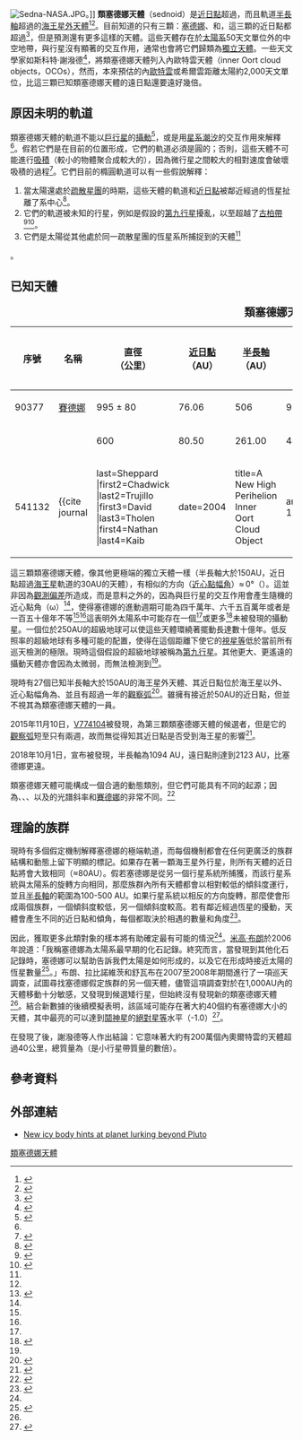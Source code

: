 [[Image:Sedna-NASA.JPG|thumb]]。]]
'''類塞德娜天體'''（sednoid）是[[近日點|近日點]]超過{{val|50|ul=AU}}，而且軌道[[半長軸|半長軸]]超過{{val|150|ul=AU}}的[[海王星外天體|海王星外天體]]<ref name="nature letter">{{Cite journal |doi=10.1038/nature13156 |title=A Sedna-like body with a perihelion of 80 astronomical units |url=http://home.dtm.ciw.edu/users/sheppard/pub/TrujilloSheppard2014.pdf |archiveurl=https://web.archive.org/web/20141216183818/http://home.dtm.ciw.edu/users/sheppard/pub/TrujilloSheppard2014.pdf |archivedate=2014-12-16 |dead-url=yes |journal=Nature |volume=507 |issue=7493 |pages=471–474 |year=2014 |last1=Trujillo |first1=Chadwick A. |authorlink=Chadwick A. Trujillo |last2=Sheppard |first2=Scott S. |bibcode=2014Natur.507..471T |author= |access-date=2016-06-29 }}</ref><ref name="Sheppard-Extreme">{{cite web |title=Known Extreme Outer Solar System Objects |last=Sheppard |first=Scott S. |authorlink=Scott S. Sheppard |publisher=Department of Terrestrial Magnetism, Carnegie Institution for Science |url=http://home.dtm.ciw.edu/users/sheppard/inner_oort_cloud/sednoids.html |accessdate=2014-04-17 |archive-url=https://web.archive.org/web/20150325061501/http://home.dtm.ciw.edu/users/sheppard/inner_oort_cloud/sednoids.html |archive-date=2015-03-25 |dead-url=yes }}</ref>。目前知道的只有三顆：[[小行星90377|塞德娜]]、{{mpl|2012 VP|113}}和{{mpl|2015 TG|387}}，這三顆的近日點都超過{{val|64|ul=AU}}<ref name="JPL-sednoid">{{cite web |title=JPL Small-Body Database Search Engine: a > 150 (AU) and q > 50 (AU) and data-arc span > 365 (d) |publisher=JPL Solar System Dynamics |url=http://ssd.jpl.nasa.gov/sbdb_query.cgi?obj_group=all;obj_kind=all;obj_numbered=all;OBJ_field=0;ORB_field=0;combine_mode=AND;c1_group=ORB;c1_item=Bh;c1_op=%3E;c1_value=150;c2_group=ORB;c2_item=Cj;c2_op=%3E;c2_value=365;c3_group=ORB;c3_item=Bi;c3_op=%3E;c3_value=50;table_format=HTML;max_rows=100;format_option=comp;c_fields=AcBhBgBjBkBlBiBnBsCjCpAiBq;.cgifields=format_option;.cgifields=combine_mode;.cgifields=ast_orbit_class;.cgifields=obj_kind;.cgifields=table_format;.cgifields=obj_group;.cgifields=obj_numbered;.cgifields=com_orbit_class&query=1&c_sort=BiA |accessdate=2014-10-15 |archive-date=2016-03-05 |archive-url=https://web.archive.org/web/20160305015637/http://ssd.jpl.nasa.gov/sbdb_query.cgi?obj_group=all%3Bobj_kind%3Dall%3Bobj_numbered%3Dall%3BOBJ_field%3D0%3BORB_field%3D0%3Bcombine_mode%3DAND%3Bc1_group%3DORB%3Bc1_item%3DBh%3Bc1_op%3D%3E%3Bc1_value%3D150%3Bc2_group%3DORB%3Bc2_item%3DCj%3Bc2_op%3D%3E%3Bc2_value%3D365%3Bc3_group%3DORB%3Bc3_item%3DBi%3Bc3_op%3D%3E%3Bc3_value%3D50%3Btable_format%3DHTML%3Bmax_rows%3D100%3Bformat_option%3Dcomp%3Bc_fields%3DAcBhBgBjBkBlBiBnBsCjCpAiBq%3B.cgifields%3Dformat_option%3B.cgifields%3Dcombine_mode%3B.cgifields%3Dast_orbit_class%3B.cgifields%3Dobj_kind%3B.cgifields%3Dtable_format%3B.cgifields%3Dobj_group%3B.cgifields%3Dobj_numbered%3B.cgifields%3Dcom_orbit_class&query=1&c_sort=BiA |dead-url=no }}</ref>，但是預測還有更多這樣的天體。這些天體存在於[[太陽系|太陽系]]50天文單位外的中空地帶，與行星沒有顯著的交互作用，通常也會將它們歸類為[[獨立天體|獨立天體]]。一些天文學家如斯科特·謝潑德<ref name="Sheppard-Inner-Oort-Cloud">{{cite web |title=Beyond the Edge of the Solar System: The Inner Oort Cloud Population |last=Sheppard |first=Scott S. |publisher=Department of Terrestrial Magnetism, Carnegie Institution for Science |url=http://home.dtm.ciw.edu/users/sheppard/inner_oort_cloud/ |accessdate=2014-04-17 |archive-url=https://web.archive.org/web/20140330224803/http://home.dtm.ciw.edu/users/sheppard/inner_oort_cloud/ |archive-date=2014-03-30 |dead-url=yes }}</ref>，將類塞德娜天體列入內歐特雲天體（inner Oort cloud objects，OCOs），然而，本來預估的內[[歐特雲|歐特雲]]或希爾雲距離太陽約2,000天文單位，比這三顆已知類塞德娜天體的遠日點還要遠好幾倍。

== 原因未明的軌道 ==
類塞德娜天體的軌道不能以[[巨行星|巨行星]]的[[攝動|攝動]]<ref name="brown2004">{{cite journal 
 |first=Michael E. |last=Brown |authorlink=Michael E. Brown |first2=Chadwick A. |last2=Trujillo |first3=David L. |last3=Rabinowitz 
 |date=2004 
 |title=Discovery of a Candidate Inner Oort Cloud Planetoid 
 |url=http://www.gps.caltech.edu/classes/ge133/reading/sedna.pdf 
 |archiveurl=https://web.archive.org/web/20060627200056/http://www.gps.caltech.edu/classes/ge133/reading/sedna.pdf 
 |archivedate=2006-06-27 
 |journal=[[Astrophysical_Journal|Astrophysical Journal]] 
 |volume=617 |issue=1 |pages=645–649 
 |arxiv = astro-ph/0404456 
 |bibcode=2004ApJ...617..645B 
 |doi=10.1086/422095 
 |accessdate=2008-04-02 
}}</ref>，或是用[[星系潮汐|星系潮汐]]的交互作用來解釋<ref name="nature letter" />。假若它們是在目前的位置形成，它們的軌道必須是圓的；否則，這些天體不可能進行[[吸積|吸積]]（較小的物體聚合成較大的），因為微行星之間較大的相對速度會破壞吸積的過程<ref name=scattered>{{cite web
 |first       = Scott S.
 |last        = Sheppard
 |first2      = David
 |last2       = Jewitt
 |date        = 2005
 |title       = Small Bodies in the Outer Solar System
 |url         = http://www.dtm.ciw.edu/users/sheppard/pub/Sheppard06smallbodies.pdf
 |work        = [[Frank_N._Bash_Symposium|Frank N. Bash Symposium]]
 |publisher   = [[University_of_Texas_at_Austin|University of Texas at Austin]]
 |accessdate  = 2008-03-25
 |deadurl     = yes
 |archiveurl  = https://www.webcitation.org/5imiUvqpj?url=http://www.dtm.ciw.edu/users/sheppard/pub/Sheppard06smallbodies.pdf
 |archivedate = 2009年8月4日
 |df          = 
}}</ref>。它們目前的橢圓軌道可以有一些假說解釋： 
# 當太陽還處於[[疏散星團|疏散星團]]的時期，這些天體的軌道和[[拱點|近日點]]被鄰近經過的恆星扯離了系中心<ref name="morbidelli04">{{cite journal 
 |first=Alessandro |last=Morbidelli |authorlink=Alessandro Morbidelli (astronomer) 
 |first2=Harold |last2=Levison 
 |date=2004 
 |title=Scenarios for the Origin of the Orbits of the Trans-Neptunian Objects 2000 CR<sub>105</sub> and 2003 VB<sub>12</sub> (Sedna) 
 |url=https://archive.org/details/sim_astronomical-journal_2004-11_128_5/page/2564 |journal=[[Astronomical_Journal|Astronomical Journal]] 
 |volume=128 |issue=5 |pages=2564–2576 
 |arxiv=astro-ph/0403358 
 |bibcode=2004AJ....128.2564M 
 |doi=10.1086/424617 
}}</ref>。
# 它們的軌道被未知的行星，例如是假設的[[第九行星|第九行星]]擾亂，以至超越了[[古柏帶|古柏帶]]<ref name="Gomez 2006">{{cite journal 
 |first=Rodney S. |last=Gomes 
 |first2=John J. |last2=Matese |first3=Jack J. |last3=Lissauer 
 |date=2006 
 |title=A distant planetary-mass solar companion may have produced distant detached objects 
 |journal=[[Icarus_(journal)|Icarus]] 
 |volume=184 |issue=2 |pages=589–601 
 |bibcode=2006Icar..184..589G 
 |doi=10.1016/j.icarus.2006.05.026 
}}</ref><ref>{{cite journal |last=Lykawka |first=Patryk S.<!-- Sofia  --> |last2=Mukai |first2=Tadashi |year=2008 |url=http://iopscience.iop.org/1538-3881/135/4/1161/pdf/1538-3881_135_4_1161.pdf |title=An outer planet beyond Pluto and the origin of the trans-Neptunian belt |journal=Astronomical Journal |volume=135 |pages=1161–1200 |arxiv=0712.2198 |bibcode=2008AJ....135.1161L |doi=10.1088/0004-6256/135/4/1161 |access-date=2016-06-29 |archive-date=2019-09-16 |archive-url=https://web.archive.org/web/20190916000027/http://iopscience.iop.org/1538-3881/135/4/1161/pdf/1538-3881_135_4_1161.pdf |dead-url=no }}</ref>。
# 它們是太陽從其他處於同一疏散星團的恆星系所捕捉到的天體<ref name="brown2004" /><ref name="Jilkovaetal">
{{cite journal
| title=How Sedna and family were captured in a close encounter with a solar sibling
| url=https://archive.org/details/arxiv-1506.03105
| last1=Jílková | first1=Lucie
| last2=Portegies Zwart | first2=Simon
| last3=Pijloo | first3=Tjibaria
| last4=Hammer | first4=Michael
| year=2015
| journal=MNRAS
| arxiv=1506.03105
| bibcode=2015MNRAS.453.3157J | doi=10.1093/mnras/stv1803}}
</ref>。

== 已知天體 ==
{| class="wikitable sortable"
|+ <big>'''類塞德娜天體'''</big><ref name="JPL-sednoid"/><ref>{{cite web |title=MPC list of ''q'' > 50 and ''a'' > 150 |url=http://minorplanetcenter.net/db_search/show_by_properties?perihelion_distance_min=50&semimajor_axis_min=150 |publisher=[[Minor_Planet_Center|Minor Planet Center]] |accessdate=2018-10-01 |archive-date=2019-02-18 |archive-url=https://web.archive.org/web/20190218070420/https://minorplanetcenter.net//db_search/show_by_properties?perihelion_distance_min=50 |dead-url=no }}</ref>
|-
! data-sort-type="number" | 序號
! 名稱
! data-sort-type="number" | 直徑<br>（公里）
! data-sort-type="number" | [[拱點|近日點]]（AU）
! data-sort-type="number" | [[半長軸|半長軸]]（AU）
! data-sort-type="number" | [[拱點|遠日點]]（AU）
! data-sort-type="number" | 日心距離（AU）
! data-sort-type="number" | [[近日點引數|近日點引數]]（°）
! data-sort-type="number" | 發現年份
|-
| 90377
| data-sort-value="Sedna" | [[小行星90377|賽德娜]]
| 995 ± 80
| 76.06
| 506
| 936
| 85.1
| 311.38
| 2003
|-
|
| data-sort-value="VP" | {{mpl|2012 VP|113}}
| 600
| 80.50
| 261.00
| 441.49
| 83.65
| 293.78
| 2012
|-
| 541132
| {{mpl|2015 TG|387}}<ref name="the goblin">{{cite journal 
 |first=Scott |last=Sheppard |first2=Chadwick |last2=Trujillo |first3=David |last3=Tholen |first4=Nathan |last4=Kaib
 |date=2004 
 |title=A New High Perihelion Inner Oort Cloud Object 
 |arxiv = 1810.00013 
 |bibcode=2004ApJ...617..645B 
}}</ref>
| 200-600
| 64.94
| 1094
| 2123
| 77.69
| 118.17
| 2015 (--)
|}

這三顆類塞德娜天體，像其他更極端的獨立天體一樣（半長軸大於150AU，近日點超過[[海王星|海王星]]軌道的30AU的天體），有相似的方向（[[近心點幅角|近心點幅角]]）≈ 0°（{{val|338|38|u=deg}}）。這並非因為[[觀測偏差|觀測偏差]]所造成，而是意料之外的，因為與巨行星的交互作用會產生隨機的近心點角（ω）<ref name="nature letter" />，使得塞德娜的進動週期可能為四千萬年、六千五百萬年或者是一百五十億年不等<ref name="Jilkovaetal" /><ref name="nature letter" />這表明外太陽系中可能存在一個<ref name="nature letter" />或更多<ref name="Marcos2014">{{cite journal |title=Extreme trans-Neptunian objects and the Kozai mechanism: signalling the presence of trans-Plutonian planets |first1=Carlos |last1=de la Fuente Marcos |first2=Raúl |last2=de la Fuente Marcos |date=1 September 2014 |journal=[[Monthly_Notices_of_the_Royal_Astronomical_Society|Monthly Notices of the Royal Astronomical Society]]: Letters |volume=443 |issue=1 |pages=L59-L63 |arxiv=1406.0715 |bibcode=2014MNRAS.443L..59D |doi=10.1093/mnrasl/slu084 |url=http://mnrasl.oxfordjournals.org/content/443/1/L59 |access-date=2016-06-29 |archive-date=2015-07-29 |archive-url=https://web.archive.org/web/20150729145322/http://mnrasl.oxfordjournals.org/content/443/1/L59 |dead-url=no }}</ref>未被發現的攝動星。一個位於250AU的超級地球可以使這些天體環繞著{{val|0|60|u=°}}擺動長達數十億年。低反照率的超級地球有多種可能的配置，使得在這個距離下使它的[[視星等|視星等]]低於當前所有巡天檢測的極限。現時這個假設的超級地球被稱為[[第九行星|第九行星]]。其他更大、更遙遠的攝動天體亦會因為太微弱，而無法檢測到<ref name="nature letter" />。

現時有27個已知半長軸大於150AU的海王星外天體、其近日點位於海王星以外、近心點幅角為{{val|340|55|u=°}}、並且有超過一年的[[觀察弧|觀察弧]]<ref name="jpl-neptune">{{cite web|title=JPL Small-Body Database Search Engine: a > 150 (AU) and q > 30 (AU) and data-arc span > 365 (d)|publisher=JPL Solar System Dynamics|url=http://ssd.jpl.nasa.gov/sbdb_query.cgi?obj_group=all;obj_kind=all;obj_numbered=all;OBJ_field=0;ORB_field=0;combine_mode=AND;c1_group=ORB;c1_item=Bh;c1_op=%3E;c1_value=150;c2_group=ORB;c2_item=Bi;c2_op=%3E;c2_value=30;c3_group=ORB;c3_item=Ck;c3_op=%3E;c3_value=365;table_format=HTML;max_rows=100;format_option=comp;c_fields=AcBhBgBjBkBlBiBnBsCkCqAiBq;.cgifields=format_option;.cgifields=obj_kind;.cgifields=obj_group;.cgifields=obj_numbered;.cgifields=combine_mode;.cgifields=ast_orbit_class;.cgifields=table_format;.cgifields=com_orbit_class&query=1&c_sort=AcA|accessdate=2016-02-08|archive-date=2016-10-09|archive-url=https://web.archive.org/web/20161009213321/http://ssd.jpl.nasa.gov/sbdb_query.cgi?obj_group=all;obj_kind=all;obj_numbered=all;OBJ_field=0;ORB_field=0;combine_mode=AND;c1_group=ORB;c1_item=Bh;c1_op=%3E;c1_value=150;c2_group=ORB;c2_item=Bi;c2_op=%3E;c2_value=30;c3_group=ORB;c3_item=Ck;c3_op=%3E;c3_value=365;table_format=HTML;max_rows=100;format_option=comp;c_fields=AcBhBgBjBkBlBiBnBsCkCqAiBq;.cgifields=format_option;.cgifields=obj_kind;.cgifields=obj_group;.cgifields=obj_numbered;.cgifields=combine_mode;.cgifields=ast_orbit_class;.cgifields=table_format;.cgifields=com_orbit_class&query=1&c_sort=AcA|dead-url=no}}</ref>。{{mpl|2013 SY|99}}雖擁有接近於50AU的近日點，但並不視其為類塞德娜天體的一員。

2015年11月10日，[[V774104|V774104]]被發現，為第三顆類塞德娜天體的候選者，但是它的[[觀察弧|觀察弧]]短至只有兩週，故而無從得知其近日點是否受到海王星的影響<ref>{{cite journal |title=Astronomers spy most distant Solar System object ever |journal=Nature News |first=Alexandra |last=Witze |url=http://www.nature.com/news/astronomers-spy-most-distant-solar-system-object-ever-1.18770 |date=2015-11-10 |doi=10.1038/nature.2015.18770 |access-date=2016-06-29 |archive-date=2021-02-09 |archive-url=https://web.archive.org/web/20210209103125/https://www.nature.com/news/astronomers-spy-most-distant-solar-system-object-ever-1.18770 |dead-url=no }}</ref>。

2018年10月1日，{{mpl|2015 TG|387}}宣布被發現，半長軸為1094 AU，遠日點則達到2123 AU，比塞德娜更遠。

類塞德娜天體可能構成一個合適的動態類別，但它們可能具有不同的起源；因為{{mpl|(474640) 2004 VN|112}}、{{mpl|2013 RF|98}}、{{mpl|2012 VP|113}}、{{mpl|2002 GB|32}}以及{{mpl|2003 HB|57}}的光譜斜率和[[小行星90377|賽德娜]]的非常不同。<ref name="gtcres">{{Cite journal |title= Visible spectra of (474640) 2004 VN112-2013 RF98 with OSIRIS at the 10.4 m GTC: evidence for binary dissociation near aphelion among the extreme trans-Neptunian objects |first= Julia |last= de León |first2= Carlos |last2= de la Fuente Marcos |last3= de la Fuente Marcos |first3= Raúl |date= May 2017 |journal= [[Monthly_Notices_of_the_Royal_Astronomical_Society:_Letters|Monthly Notices of the Royal Astronomical Society: Letters]] |volume= 467 |issue= 1 |pages= L66-L70 |doi= 10.1093/mnrasl/slx003 |url= https://academic.oup.com/mnrasl/article-abstract/467/1/L66/2870017/Visible-spectra-of-474640-2004-VN112-2013-RF98 |arxiv= 1701.02534 |bibcode= 2017MNRAS.467L..66D |access-date= 2018-10-05 |archive-date= 2017-02-12 |archive-url= https://web.archive.org/web/20170212035231/https://academic.oup.com/mnrasl/article-abstract/467/1/L66/2870017/Visible-spectra-of-474640-2004-VN112-2013-RF98 |dead-url= no }}</ref>

== 理論的族群 ==
現時有多個假定機制解釋塞德娜的極端軌道，而每個機制都會在任何更廣泛的族群結構和動態上留下明顯的標記。如果存在著一顆海王星外行星，則所有天體的近日點將會大致相同（≈80AU）。假若塞德娜是從另一個行星系統所捕獲，而該行星系統與太陽系的旋轉方向相同，那麼族群內所有天體都會以相對較低的傾斜度運行，並且[[半長軸|半長軸]]的範圍為100-500 AU。如果行星系統以相反的方向旋轉，那麼使會形成兩個族群，一個傾斜度較低，另一個傾斜度較高。若有鄰近經過恆星的擾動，天體會產生不同的近日點和傾角，每個都取決於相遇的數量和角度<ref name="sisters">
{{cite journal 
| title=Searching for Sedna's Sisters: Exploring the inner Oort cloud 
| first=Megan E. |last=Schwamb 
| year=2007 
| publisher=Caltech 
| url=http://www.astro.caltech.edu/~george/option/candex07/schwamb_report.pdf 
| archive-url = https://web.archive.org/web/20130512221422/http://www.astro.caltech.edu/~george/option/candex07/schwamb_report.pdf
| archive-date = 2013-05-12
| format=PDF 
| accessdate=2010-08-06 
}}
</ref>。

因此，獲取更多此類對象的樣本將有助確定最有可能的情況<ref name="Schwamb" />。[[米高·E·布朗|米高·布朗]]於2006年說道：「我稱塞德娜為太陽系最早期的化石記錄。終究而言，當發現到其他化石記錄時，塞德娜可以幫助告訴我們太陽是如何形成的，以及它在形成時接近太陽的恆星數量<ref name="fussman">
{{cite web 
| title=The Man Who Finds Planets 
| first=Cal |last=Fussman |authorlink=Cal Fussman Advanced Special characters Help Cite

| work=Discover 
| url=http://discovermagazine.com/2006/may/cover 
| year=2006 
| accessdate=2010-05-22 
| archiveurl=https://web.archive.org/web/20100616162058/http://discovermagazine.com/2006/may/cover 
| archivedate=16 June 2010 <!--DASHBot-->| deadurl=no }}
</ref>。」布朗、拉比諾維茨和舒瓦布在2007至2008年期間進行了一項巡天調查，試圖尋找塞德娜假定族群的另一個天體，儘管這項調查對於在1,000AU內的天體移動十分敏感，又發現到候選矮行星{{mpl|2007 OR|10}}，但始終沒有發現新的類塞德娜天體<ref name="Schwamb"/>。結合新數據的後續模擬表明，該區域可能存在著大約40個約有塞德娜大小的天體，其中最亮的可以達到[[鬩神星|鬩神星]]的[[絕對星等|絕對星等]]水平（-1.0）<ref name="Schwamb">
{{cite journal
| last1=Schwamb | first1 = Megan E. 
| title=A Search for Distant Solar System Bodies in the Region of Sedna 
| last2=Brown |first2=Michael E. 
| last3=Rabinowitz | first3=David L. 
| year=2009 
| journal=The Astrophysical Journal Letters 
| volume=694 
| bibcode=2009ApJ...694L..45S 
| issue=1 
| arxiv=0901.4173 
| pages=L45–L48 
| doi=10.1088/0004-637X/694/1/L45 
}}
</ref>。

在發現了{{mpl|2015 TG|387}}後，謝潑德等人作出結論：它意味著大約有200萬個內奧爾特雲的天體超過40公里，總質量為{{val|1|e=22|u=公斤}}（是小行星帶質量的數倍）。

== 參考資料 ==
{{reflist|2}}

== 外部連結 ==
* [http://www.pbs.org/wgbh/nova/next/space/a-new-addition-to-the-solar-system-could-hint-at-something-larger/ New icy body hints at planet lurking beyond Pluto] {{Wayback|url=http://www.pbs.org/wgbh/nova/next/space/a-new-addition-to-the-solar-system-could-hint-at-something-larger/ |date=20181004152229 }}

{{矮行星}}
{{太阳系}}

[[Category:類塞德娜天體|]]